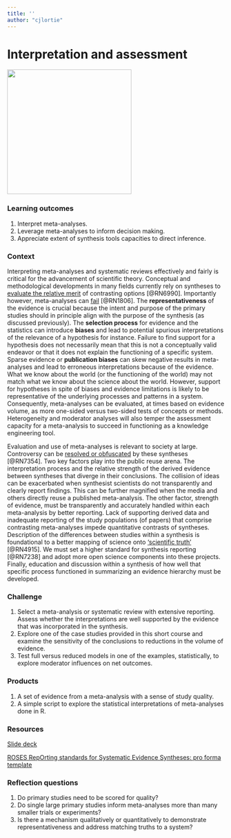 ```yaml
--- 
title: ''
author: "cjlortie"
---
```


# Interpretation and assessment {#interpretation}

![](./happy.png){width=3in}    


### Learning outcomes {-}  
1. Interpret meta-analyses.  
2. Leverage meta-analyses to inform decision making.  
3. Appreciate extent of synthesis tools capacities to direct inference.  


### Context {-}  
Interpreting meta-analyses and systematic reviews effectively and fairly is critical for the advancement of scientific theory. Conceptual and methodological developments in many fields currently rely on syntheses to [evaluate the relative merit](https://academic.oup.com/bioscience/article/70/11/1005/5908035) of contrasting options [@RN6990]. Importantly however, meta-analyses can [fail](https://onlinelibrary.wiley.com/doi/full/10.1034/j.1600-0706.2002.960316.x) [@RN1806]. The **representativeness** of the evidence is crucial because the intent and purpose of the primary studies should in principle align with the purpose of the synthesis (as discussed previously). The **selection process** for evidence and the statistics can introduce **biases** and lead to potential spurious interpretations of the relevance of a hypothesis for instance. Failure to find support for a hypothesis does not necessarily mean that this is not a conceptually valid endeavor or that it does not explain the functioning of a specific system. Sparse evidence or **publication biases** can skew negative results in meta-analyses and lead to erroneous interpretations because of the evidence. What we know about the world (or the functioning of the world) may not match what we know about the science about the world. However, support for hypotheses in spite of biases and evidence limitations is likely to be representative of the underlying processes and patterns in a system. Consequently, meta-analyses can be evaluated, at times based on evidence volume, as more one-sided versus two-sided tests of concepts or methods. Heterogeneity and moderator analyses will also temper the assessment capacity for a meta-analysis to succeed in functioning as a knowledge engineering tool.  

Evaluation and use of meta-analyses is relevant to society at large. Controversy can be [resolved or obfuscated](https://www.science.org/news/2018/09/meta-analyses-were-supposed-end-scientific-debates-often-they-only-cause-more) by these syntheses  [@RN7354]. Two key factors play into the public reuse arena. The interpretation process and the relative strength of the derived evidence between syntheses that diverge in their conclusions. The collision of ideas can be exacerbated when synthesist scientists do not transparently and clearly report findings. This can be further magnified when the media and others directly reuse a published meta-analysis. The other factor, strength of evidence, must be transparently and accurately handled within each meta-analysis by better reporting. Lack of supporting derived data and inadequate reporting of the study populations (of papers) that comprise contrasting meta-analyses impede quantitative contrasts of syntheses. Description of the differences between studies within a synthesis is foundational to a better mapping of science onto ['scientific truth'](https://journals.plos.org/plosmedicine/article?id=10.1371/journal.pmed.0020124) [@RN4915]. We must set a higher standard for synthesis reporting [@RN7238] and adopt more open science components into these projects. Finally, education and discussion within a synthesis of how well that specific process functioned in summarizing an evidence hierarchy must be developed.  




### Challenge {-}  
1. Select a meta-analysis or systematic review with extensive reporting. Assess whether the interpretations are well supported by the evidence that was incorporated in the synthesis.    
2. Explore one of the case studies provided in this short course and examine the sensitivity of the conclusions to reductions in the volume of evidence.  
3. Test full versus reduced models in one of the examples, statistically, to explore moderator influences on net outcomes.  

### Products {-}  
1. A set of evidence from a meta-analysis with a sense of study quality.
2. A simple script to explore the statistical interpretations of meta-analyses done in R.  

### Resources {-}  
[Slide deck](https://figshare.com/articles/presentation/Synthesis_interpretation_framework/16608844)  

[ROSES RepOrting standards for Systematic Evidence Syntheses: pro forma template](https://environmentalevidencejournal.biomedcentral.com/articles/10.1186/s13750-018-0121-7#Sec10)  


### Reflection questions {-}  
1. Do primary studies need to be scored for quality?
2. Do single large primary studies inform meta-analyses more than many smaller trials or experiments?  
3. Is there a mechanism qualitatively or quantitatively to demonstrate representativeness and address matching truths to a system?  


